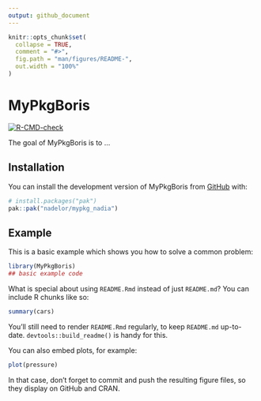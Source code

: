 ```yaml
---
output: github_document
---
```


<!-- README.md is generated from README.Rmd. Please edit that file -->

```r
knitr::opts_chunk$set(
  collapse = TRUE,
  comment = "#>",
  fig.path = "man/figures/README-",
  out.width = "100%"
)
```

# MyPkgBoris

<!-- badges: start -->
[![R-CMD-check](https://github.com/nadelor/mypkg_nadia/actions/workflows/R-CMD-check.yaml/badge.svg)](https://github.com/nadelor/mypkg_nadia/actions/workflows/R-CMD-check.yaml)
<!-- badges: end -->

The goal of MyPkgBoris is to ...

## Installation

You can install the development version of MyPkgBoris from [GitHub](https://github.com/) with:

``` r
# install.packages("pak")
pak::pak("nadelor/mypkg_nadia")
```

## Example

This is a basic example which shows you how to solve a common problem:

```r
library(MyPkgBoris)
## basic example code
```

What is special about using `README.Rmd` instead of just `README.md`? You can include R chunks like so:

```r
summary(cars)
```

You'll still need to render `README.Rmd` regularly, to keep `README.md` up-to-date. `devtools::build_readme()` is handy for this.

You can also embed plots, for example:

```r
plot(pressure)
```

In that case, don't forget to commit and push the resulting figure files, so they display on GitHub and CRAN.
